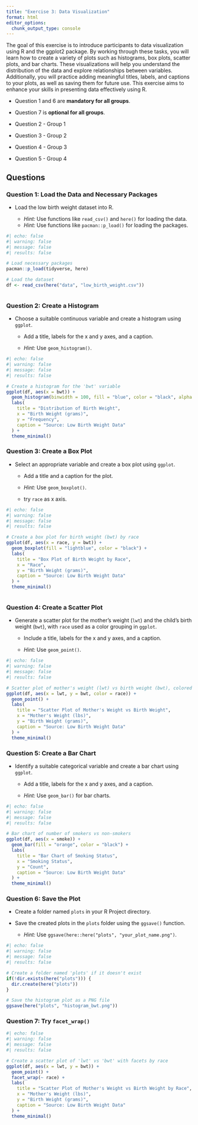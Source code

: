 ```yaml
---
title: "Exercise 3: Data Visualization"
format: html
editor_options: 
  chunk_output_type: console
---
```


The goal of this exercise is to introduce participants to data visualization using R and the ggplot2 package. By working through these tasks, you will learn how to create a variety of plots such as histograms, box plots, scatter plots, and bar charts. These visualizations will help you understand the distribution of the data and explore relationships between variables. Additionally, you will practice adding meaningful titles, labels, and captions to your plots, as well as saving them for future use. This exercise aims to enhance your skills in presenting data effectively using R.

- Question 1 and 6 are **mandatory for all groups**.

- Question 7 is **optional for all groups**.

- Question 2 - Group 1

- Question 3 - Group 2

- Question 4 - Group 3

- Question 5 - Group 4

## Questions

### **Question 1:** Load the Data and Necessary Packages

- Load the low birth weight dataset into R.

  - *Hint:* Use functions like `read_csv()` and `here()` for loading the data.
  - *Hint:* Use functions like `pacman::p_load()` for loading the packages.

```r
#| echo: false
#| warning: false
#| message: false
#| results: false

# Load necessary packages
pacman::p_load(tidyverse, here)

# Load the dataset
df <- read_csv(here("data", "low_birth_weight.csv"))



```

### **Question 2:** Create a Histogram

- Choose a suitable continuous variable and create a histogram using `ggplot`.

  - Add a title, labels for the x and y axes, and a caption.

  - *Hint:* Use `geom_histogram()`.

```r
#| echo: false
#| warning: false
#| message: false
#| results: false

# Create a histogram for the 'bwt' variable
ggplot(df, aes(x = bwt)) +
  geom_histogram(binwidth = 100, fill = "blue", color = "black", alpha = 0.7) +
  labs(
    title = "Distribution of Birth Weight",
    x = "Birth Weight (grams)",
    y = "Frequency",
    caption = "Source: Low Birth Weight Data"
  ) +
  theme_minimal()


```

### **Question 3:** Create a Box Plot

- Select an appropriate variable and create a box plot using `ggplot`.

  - Add a title and a caption for the plot.

  - *Hint:* Use `geom_boxplot()`.
  
  - try `race` as x axis.

```r
#| echo: false
#| warning: false
#| message: false
#| results: false

# Create a box plot for birth weight (bwt) by race
ggplot(df, aes(x = race, y = bwt)) +
  geom_boxplot(fill = "lightblue", color = "black") +
  labs(
    title = "Box Plot of Birth Weight by Race",
    x = "Race",
    y = "Birth Weight (grams)",
    caption = "Source: Low Birth Weight Data"
  ) +
  theme_minimal()



```


### **Question 4:** Create a Scatter Plot

- Generate a scatter plot for the mother's weight (`lwt`) and the child's birth weight (`bwt`), with `race` used as a color grouping in `ggplot`.

  - Include a title, labels for the x and y axes, and a caption.

  - *Hint:* Use `geom_point()`.

```r
#| echo: false
#| warning: false
#| message: false
#| results: false

# Scatter plot of mother's weight (lwt) vs birth weight (bwt), colored by race
ggplot(df, aes(x = lwt, y = bwt, color = race)) +
  geom_point() +
  labs(
    title = "Scatter Plot of Mother's Weight vs Birth Weight",
    x = "Mother's Weight (lbs)",
    y = "Birth Weight (grams)",
    caption = "Source: Low Birth Weight Data"
  ) +
  theme_minimal()


```


### **Question 5:** Create a Bar Chart

- Identify a suitable categorical variable and create a bar chart using `ggplot`.

  - Add a title, labels for the x and y axes, and a caption.

  - *Hint:* Use `geom_bar()` for bar charts.

```r
#| echo: false
#| warning: false
#| message: false
#| results: false

# Bar chart of number of smokers vs non-smokers
ggplot(df, aes(x = smoke)) +
  geom_bar(fill = "orange", color = "black") +
  labs(
    title = "Bar Chart of Smoking Status",
    x = "Smoking Status",
    y = "Count",
    caption = "Source: Low Birth Weight Data"
  ) +
  theme_minimal()


```

### **Question 6:** Save the Plot

- Create a folder named `plots` in your R Project directory.

- Save the created plots in the `plots` folder using the `ggsave()` function.

  - *Hint:* Use `ggsave(here::here("plots", "your_plot_name.png")`.
 

```r
#| echo: false
#| warning: false
#| message: false
#| results: false

# Create a folder named 'plots' if it doesn't exist
if(!dir.exists(here("plots"))) {
  dir.create(here("plots"))
}

# Save the histogram plot as a PNG file
ggsave(here("plots", "histogram_bwt.png"))


``` 

### **Question 7:** Try `facet_wrap()`

```r
#| echo: false
#| warning: false
#| message: false
#| results: false

# Create a scatter plot of 'lwt' vs 'bwt' with facets by race
ggplot(df, aes(x = lwt, y = bwt)) +
  geom_point() +
  facet_wrap(~ race) +
  labs(
    title = "Scatter Plot of Mother's Weight vs Birth Weight by Race",
    x = "Mother's Weight (lbs)",
    y = "Birth Weight (grams)",
    caption = "Source: Low Birth Weight Data"
  ) +
  theme_minimal()


```